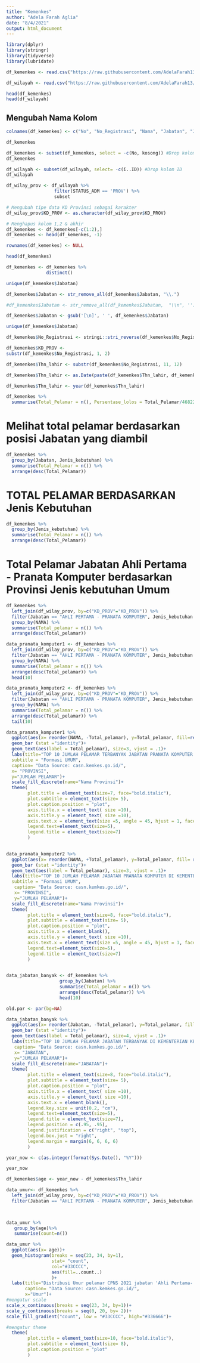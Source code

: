 ---
title: "Kemenkes"
author: "Adela Farah Aglia"
date: "8/4/2021"
output: html_document
---

```{r Mengimport library}
library(dplyr)
library(stringr)
library(tidyverse)
library(lubridate)
```


```{r Import data}
df_kemenkes <- read.csv("https://raw.githubusercontent.com/AdelaFarah13/Cpns_2021/main/Data/PELAMAR_CPNS_Kemenkes.csv", sep=";")

df_wilayah <- read.csv("https://raw.githubusercontent.com/AdelaFarah13/Cpns_2021/main/Data/kode_wilayah.csv", sep=";")

```

```{r Melihat data}
head(df_kemenkes)
head(df_wilayah)

```
## Mengubah Nama Kolom
```{r mengubah nama kolom df_kemenkes}

colnames(df_kemenkes) <- c("No", "No_Registrasi", "Nama", "Jabatan", "Jenis_kebutuhan","kosong")

df_kemenkes
```
```{r Drop Kolom}
df_kemenkes <- subset(df_kemenkes, select = -c(No, kosong)) #Drop kolom no dan kosong
df_kemenkes

df_wilayah <- subset(df_wilayah, select= -c(ï..ID)) #Drop kolom ID
df_wilayah
```
```{r Membuat dataframe baru khusus kode Provinsi}
df_wilay_prov <- df_wilayah %>%
                  filter(STATUS_ADM == 'PROV') %>%
                  subset

# Mengubah tipe data KD Provinsi sebagai karakter
df_wilay_prov$KD_PROV <- as.character(df_wilay_prov$KD_PROV)
```


```{r Membersihkan data}
# Menghapus kolom 1,2 & akhir
df_kemenkes <- df_kemenkes[-c(1:2),]
df_kemenkes <- head(df_kemenkes, -1)

rownames(df_kemenkes) <- NULL

head(df_kemenkes)
```

```{r Menghapus data yang duplikat}

df_kemenkes <- df_kemenkes %>% 
               distinct()
```

```{r Melihat nilai Unique dari kolom Jabatan}
unique(df_kemenkes$Jabatan)
```
```{r Menghilangkan (.) dan (\n) dari kolom jabatan}

df_kemenkes$Jabatan <- str_remove_all(df_kemenkes$Jabatan, "\\.")

#df_kemenkes$Jabatan <- str_remove_all(df_kemenkes$Jabatan,  "\\n", '')

df_kemenkes$Jabatan <- gsub('[\n]', ' ', df_kemenkes$Jabatan)
```


```{r}
unique(df_kemenkes$Jabatan)
```
```{r Memanipulasi nomor registrasi}
df_kemenkes$No_Registrasi <- stringi::stri_reverse(df_kemenkes$No_Registrasi)
```

```{r Mengambil 2 nilai awal nomor_registrasi}
df_kemenkes$KD_PROV <-
substr(df_kemenkes$No_Registrasi, 1, 2)

```

```{r Mebuat kolom Tahun}

df_kemenkes$Thn_lahir <- substr(df_kemenkes$No_Registrasi, 11, 12)

df_kemenkes$Thn_lahir <- as.Date(paste(df_kemenkes$Thn_lahir, df_kemenkes$Thn_lahir, sep= ""), format="%y")

df_kemenkes$Thn_lahir <- year(df_kemenkes$Thn_lahir)

```


```{r Total seluruh peserta lolos administrasi}
df_kemenkes %>% 
  summarise(Total_Pelamar = n(), Persentase_lolos = Total_Pelamar/46822*100) 
```
# Melihat total pelamar berdasarkan posisi Jabatan yang diambil
```{r}
df_kemenkes %>% 
  group_by(Jabatan, Jenis_kebutuhan) %>%
  summarise(Total_Pelamar = n()) %>%
  arrange(desc(Total_Pelamar))
```
# TOTAL PELAMAR BERDASARKAN Jenis Kebutuhan
```{r}
df_kemenkes %>% 
  group_by(Jenis_kebutuhan) %>%
  summarise(Total_Pelamar = n()) %>%
  arrange(desc(Total_Pelamar))
```
# Total Pelamar Jabatan Ahli Pertama - Pranata Komputer berdasarkan Provinsi Jenis kebutuhan Umum
```{r}
df_kemenkes %>%
  left_join(df_wilay_prov, by=c("KD_PROV"="KD_PROV")) %>%
  filter(Jabatan == "AHLI PERTAMA - PRANATA KOMPUTER", Jenis_kebutuhan =="UMUM") %>%
  group_by(NAMA) %>%
  summarise(Total_pelamar = n()) %>%
  arrange(desc(Total_pelamar))

```

```{r Membuat data baru}
data_pranata_komputer1 <- df_kemenkes %>%
  left_join(df_wilay_prov, by=c("KD_PROV"="KD_PROV")) %>%
  filter(Jabatan == "AHLI PERTAMA - PRANATA KOMPUTER", Jenis_kebutuhan =="UMUM") %>%
  group_by(NAMA) %>%
  summarise(Total_pelamar = n()) %>%
  arrange(desc(Total_pelamar)) %>%
  head(10)

data_pranata_komputer2 <- df_kemenkes %>%
  left_join(df_wilay_prov, by=c("KD_PROV"="KD_PROV")) %>%
  filter(Jabatan == "AHLI PERTAMA - PRANATA KOMPUTER", Jenis_kebutuhan =="UMUM") %>%
  group_by(NAMA) %>%
  summarise(Total_pelamar = n()) %>%
  arrange(desc(Total_pelamar)) %>%
  tail(10)
```

```{r Pelamar terbanyak & tersedikit untuk pranata komputer di INDONESIA}

data_pranata_komputer1 %>% 
  ggplot(aes(x= reorder(NAMA, -Total_pelamar), y=Total_pelamar, fill=reorder(NAMA, -Total_pelamar)))+
  geom_bar (stat ="identity")+
  geom_text(aes(label = Total_pelamar), size=3, vjust = .1)+
  labs(title="TOP 10 JUMLAH PELAMAR TERBANYAK JABATAN PRANATA KOMPUTER DI KEMENTERIAN KESEHATAN PADA SELEKSI CPNS 2021 ", 
  subtitle = "Formasi UMUM",
  caption= "Data Source: casn.kemkes.go.id/",
  x= "PROVINSI", 
  y="JUMLAH PELAMAR")+
  scale_fill_discrete(name="Nama Provinsi")+
  theme(
        plot.title = element_text(size=7, face="bold.italic"),
        plot.subtitle = element_text(size= 5),
        plot.caption.position = "plot",
        axis.title.x = element_text( size =10),
        axis.title.y = element_text( size =10),
        axis.text.x = element_text(size =5, angle = 45, hjust = 1, face = "bold"),
        legend.text=element_text(size=5),
        legend.title = element_text(size=7)
        )
  

data_pranata_komputer2 %>% 
  ggplot(aes(x= reorder(NAMA, +Total_pelamar), y=Total_pelamar, fill= reorder(NAMA, +Total_pelamar)))+
  geom_bar (stat ="identity")+
  geom_text(aes(label = Total_pelamar), size=3, vjust = .1)+
  labs(title="TOP 10 JUMLAH PELAMAR JABATAN PRANATA KOMPUTER DI KEMENTERIAN KESEHATAN PADA SELEKSI CPNS 2021 ", 
  subtitle = "Formasi UMUM",
   caption= "Data Source: casn.kemkes.go.id/",
   x= "PROVINSI", 
   y="JUMLAH PELAMAR")+
  scale_fill_discrete(name="Nama Provinsi")+
  theme(
        plot.title = element_text(size=8, face="bold.italic"),
        plot.subtitle = element_text(size= 5),
        plot.caption.position = "plot",
        axis.title.x = element_blank(),
        axis.title.y = element_text( size =10),
        axis.text.x = element_text(size =5, angle = 45, hjust = 1, face = "bold"),
        legend.text=element_text(size=5),
        legend.title = element_text(size=7)
        )
  
```

```{r Visualisasi Jabatan Terbanyak}
data_jabatan_banyak <- df_kemenkes %>% 
                    group_by(Jabatan) %>%
                    summarise(Total_pelamar = n()) %>%
                    arrange(desc(Total_pelamar)) %>%
                    head(10)

old.par <- par(bg=NA)

data_jabatan_banyak %>% 
  ggplot(aes(x= reorder(Jabatan, -Total_pelamar), y=Total_pelamar, fill= reorder(Jabatan, -Total_pelamar)))+
  geom_bar (stat ="identity")+
  geom_text(aes(label = Total_pelamar), size=4, vjust = .1)+
  labs(title="TOP 10 JUMLAH PELAMAR JABATAN TERBANYAK DI KEMENTERIAN KESEHATAN PADA SELEKSI CPNS 2021 ", subtitle = "Formasi UMUM",
   caption= "Data Source: casn.kemkes.go.id/",
   x= "JABATAN", 
   y="JUMLAH PELAMAR")+
  scale_fill_discrete(name="JABATAN")+
  theme(
        plot.title = element_text(size=8, face="bold.italic"),
        plot.subtitle = element_text(size= 5),
        plot.caption.position = "plot",
        axis.title.x = element_text( size =10),
        axis.title.y = element_text( size =10),
        axis.text.x = element_blank(),
        legend.key.size = unit(0.2, "cm"),
        legend.text=element_text(size=5),
        legend.title = element_text(size=7),
        legend.position = c(.95, .95),
        legend.justification = c("right", "top"),
        legend.box.just = "right",
        legend.margin = margin(6, 6, 6, 6)
        )
```
```{r}
year_now <- c(as.integer(format(Sys.Date(), "%Y")))

year_now
```

```{r umur peserta}
df_kemenkes$age <- year_now - df_kemenkes$Thn_lahir
```



```{r}
data_umur<- df_kemenkes %>%
  left_join(df_wilay_prov, by=c("KD_PROV"="KD_PROV")) %>%
  filter(Jabatan == "AHLI PERTAMA - PRANATA KOMPUTER", Jenis_kebutuhan =="UMUM", NAMA == "SUMATERA SELATAN")
  


data_umur %>%
   group_by(age)%>%
   summarise(count=n())
```

```{r}
data_umur %>%
  ggplot(aes(x= age))+
  geom_histogram(breaks = seq(23, 34, by=1),
                 stat= "count",
                 col="#33CCCC",
                 aes(fill=..count..)
                 )+
  labs(title="Distribusi Umur pelamar CPNS 2021 jabatan 'Ahli Pertama- Pranata Komputer' di SUMSEL",         subtitle = "Formasi UMUM - Kementerian Kesehatan",
       caption= "Data Source: casn.kemkes.go.id/",
       x="Umur")+
#mengatur scale
scale_x_continuous(breaks = seq(23, 34, by=1))+
scale_y_continuous(breaks = seq(0, 20, by= 2))+
scale_fill_gradient("count", low = "#33CCCC", high="#336666")+

#mengatur theme
  theme(
        plot.title = element_text(size=10, face="bold.italic"),
        plot.subtitle = element_text(size= 8),
        plot.caption.position = "plot"
        )

```

